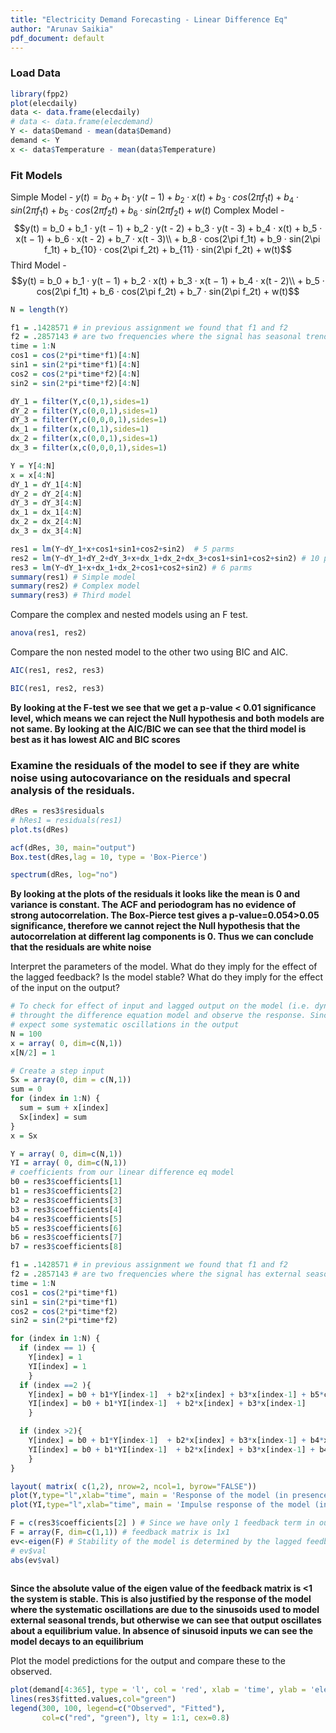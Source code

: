 ```yaml
---
title: "Electricity Demand Forecasting - Linear Difference Eq"
author: "Arunav Saikia"
pdf_document: default
---
```

<h3> Load Data </h3>
```r
library(fpp2)
plot(elecdaily)
data <- data.frame(elecdaily)
# data <- data.frame(elecdemand)
Y <- data$Demand - mean(data$Demand)
demand <- Y
x <- data$Temperature - mean(data$Temperature)
```
<h3> Fit Models </h3>
Simple Model - $y(t) = b_0 + b_1 · y(t − 1) + b_2 · x(t) + b_3 · cos(2\pi f_1t) + b_4 · sin(2\pi f_1t) + b_5 · cos(2\pi f_2t) + b_6 · sin(2\pi f_2t) + w(t)$
Complex Model - $$y(t) = b_0 + b_1 · y(t − 1)  + b_2 · y(t - 2) + b_3 · y(t - 3) + b_4 · x(t) + b_5 · x(t − 1) + b_6 · x(t - 2) + b_7 · x(t - 3)\\ + b_8 · cos(2\pi f_1t) + b_9 · sin(2\pi f_1t) + b_{10} · cos(2\pi f_2t) + b_{11} ·  sin(2\pi f_2t) + w(t)$$
Third Model -$$y(t) = b_0 + b_1 · y(t − 1) + b_2 · x(t) + b_3 · x(t − 1) + b_4 · x(t - 2)\\ + b_5 · cos(2\pi f_1t) + b_6 · cos(2\pi f_2t) + b_7 · sin(2\pi f_2t) + w(t)$$
```r
N = length(Y)

f1 = .1428571 # in previous assignment we found that f1 and f2
f2 = .2857143 # are two frequencies where the signal has seasonal trend
time = 1:N
cos1 = cos(2*pi*time*f1)[4:N]
sin1 = sin(2*pi*time*f1)[4:N]
cos2 = cos(2*pi*time*f2)[4:N]
sin2 = sin(2*pi*time*f2)[4:N]

dY_1 = filter(Y,c(0,1),sides=1)
dY_2 = filter(Y,c(0,0,1),sides=1)
dY_3 = filter(Y,c(0,0,0,1),sides=1)
dx_1 = filter(x,c(0,1),sides=1)
dx_2 = filter(x,c(0,0,1),sides=1)
dx_3 = filter(x,c(0,0,0,1),sides=1)

Y = Y[4:N]
x = x[4:N]
dY_1 = dY_1[4:N]
dY_2 = dY_2[4:N]
dY_3 = dY_3[4:N]
dx_1 = dx_1[4:N]
dx_2 = dx_2[4:N]
dx_3 = dx_3[4:N]

res1 = lm(Y~dY_1+x+cos1+sin1+cos2+sin2)  # 5 parms
res2 = lm(Y~dY_1+dY_2+dY_3+x+dx_1+dx_2+dx_3+cos1+sin1+cos2+sin2) # 10 parms
res3 = lm(Y~dY_1+x+dx_1+dx_2+cos1+cos2+sin2) # 6 parms
summary(res1) # Simple model
summary(res2) # Complex model
summary(res3) # Third model
```
Compare the complex and nested models using an F test.
```r
anova(res1, res2)
```

Compare the non nested model to the other two using BIC and AIC.
```r
AIC(res1, res2, res3)

BIC(res1, res2, res3)

```

<b>By looking at the F-test we see that we get a p-value < 0.01 significance level, which means we can reject the Null hypothesis and both models are not same. By looking at the AIC/BIC we can see that the third model is best as it has lowest AIC and BIC scores</b>

<h3>Examine the residuals of the model to see if they are white noise using autocovariance on the residuals and specral analysis of the residuals.</h3>
```r
dRes = res3$residuals
# hRes1 = residuals(res1)
plot.ts(dRes)

acf(dRes, 30, main="output")
Box.test(dRes,lag = 10, type = 'Box-Pierce')

spectrum(dRes, log="no")
```
 <b> By looking at the plots of the residuals it looks like the mean is 0 and variance is constant. The ACF and periodogram has no evidence of strong autocorrelation. The Box-Pierce test gives a p-value=0.054>0.05 significance, therefore we cannot reject the Null hypothesis that the autocorrelation at different lag components is 0. Thus we can conclude that the residuals are white noise</b>
 
Interpret the parameters of the model. What do they imply for the effect of the lagged feedback? Is the model stable? What do they imply for the effect of the input on the output?
```r
# To check for effect of input and lagged output on the model (i.e. dynamics) we will pass a step input 
# throught the difference equation model and observe the response. Since our model has sine, cosine pair we 
# expect some systematic oscillations in the output
N = 100 
x = array( 0, dim=c(N,1))
x[N/2] = 1 

# Create a step input
Sx = array(0, dim = c(N,1))
sum = 0
for (index in 1:N) {
  sum = sum + x[index]
  Sx[index] = sum 
}
x = Sx

Y = array( 0, dim=c(N,1))
YI = array( 0, dim=c(N,1))
# coefficients from our linear difference eq model
b0 = res3$coefficients[1]
b1 = res3$coefficients[2]
b2 = res3$coefficients[3]
b3 = res3$coefficients[4]
b4 = res3$coefficients[5]
b5 = res3$coefficients[6]
b6 = res3$coefficients[7]
b7 = res3$coefficients[8]

f1 = .1428571 # in previous assignment we found that f1 and f2
f2 = .2857143 # are two frequencies where the signal has external seasonal trend
time = 1:N
cos1 = cos(2*pi*time*f1)
sin1 = sin(2*pi*time*f1)
cos2 = cos(2*pi*time*f2)
sin2 = sin(2*pi*time*f2)

for (index in 1:N) {
  if (index == 1) {
    Y[index] = 1
    YI[index] = 1
    }
  if (index ==2 ){
    Y[index] = b0 + b1*Y[index-1]  + b2*x[index] + b3*x[index-1] + b5*cos1[index] + b6*cos2[index] + b7*sin2[index]
    YI[index] = b0 + b1*YI[index-1]  + b2*x[index] + b3*x[index-1]
    }

  if (index >2){
    Y[index] = b0 + b1*Y[index-1]  + b2*x[index] + b3*x[index-1] + b4*x[index-2] + b5*cos1[index] + b6*cos2[index] + b7*sin2[index]
    YI[index] = b0 + b1*YI[index-1]  + b2*x[index] + b3*x[index-1] + b4*x[index-2]
    }
}

layout( matrix( c(1,2), nrow=2, ncol=1, byrow="FALSE"))
plot(Y,type="l",xlab="time", main = 'Response of the model (in presence of sinusoids)')
plot(YI,type="l",xlab="time", main = 'Impulse response of the model (in absence of sinusoids)')
```
```r
F = c(res3$coefficients[2] ) # Since we have only 1 feedback term in our best model our
F = array(F, dim=c(1,1)) # feedback matrix is 1x1
ev<-eigen(F) # Stability of the model is determined by the lagged feedback terms
# ev$val
abs(ev$val)
 
```
<b> Since the absolute value of the eigen value of the feedback matrix is <1 the system is stable. This is also justified by the response of the model where the systematic oscillations are due to the sinusoids used to model external seasonal trends, but otherwise we can see that output oscillates about a equilibrium value. In absence of sinusoid inputs we can see the model decays to an equilibrium</b>

Plot the model predictions for the output and compare these to the observed.
```r
plot(demand[4:365], type = 'l', col = 'red', xlab = 'time', ylab = 'elec demand' )
lines(res3$fitted.values,col="green")
legend(300, 100, legend=c("Observed", "Fitted"),
       col=c("red", "green"), lty = 1:1, cex=0.8)

```